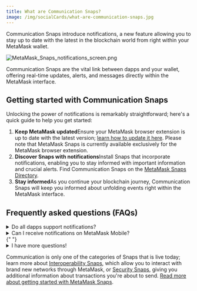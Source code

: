```yaml
---
title: What are Communication Snaps?
image: /img/socialCards/what-are-communication-snaps.jpg
---
```



<CustomLayout />

Communication Snaps introduce notifications, a new feature allowing you to stay up to date with the latest in the blockchain world from right within your MetaMask wallet.

<div class="center-container">
  <div class="img-small">
    <img
      src={
        require("../../img/metamask-snaps/what-are-communication-snaps/MetaMask_Snaps_notifications_screen2.png")
          .default
      }
      alt="MetaMask_Snaps_notifications_screen.png"
    />
  </div>
</div>

Communication Snaps are the vital link between dapps and your wallet, offering real-time updates, alerts, and messages directly within the MetaMask interface.

## Getting started with Communication Snaps

Unlocking the power of notifications is remarkably straightforward; here's a quick guide to help you get started:

1. **Keep MetaMask updated**Ensure your MetaMask browser extension is up to date with the latest version; [learn how to update it here](/managing-my-wallet/using-metamask/how-to-update-the-version-of-metamask). Please note that MetaMask Snaps is currently available exclusively for the MetaMask browser extension.
2. **Discover Snaps with notifications**Install Snaps that incorporate notifications, enabling you to stay informed with important information and crucial alerts. Find Communication Snaps on the [MetaMask Snaps Directory](https://snaps.metamask.io/).
3. **Stay informed**As you continue your blockchain journey, Communication Snaps will keep you informed about unfolding events right within the MetaMask interface.

## Frequently asked questions (FAQs)

<details>
<summary>Do all dapps support notifications?</summary>
<div>

For direct notifications within MetaMask, a dapp needs to develop an accompanying Snap that you can install.

</div>
</details>

<details>
  <summary>Can I receive notifications on MetaMask Mobile?</summary>
  <div>
    {" "}
    At this time, MetaMask Snaps is only available for MetaMask Extension.{" "}
  </div>
</details>{" "}

<details>
  <summary>I have more questions!</summary>
  <div>
    {" "}
    Take a look at the [MetaMask Snaps FAQ page](/metamask-snaps/metamask-snaps-faq).{" "}
  </div>
</details>

Communication is only one of the categories of Snaps that is live today; learn more about [Interoperability Snaps](/metamask-snaps/what-are-interoperability-snaps), which allow you to interact with brand new networks through MetaMask, or [Security Snaps](/metamask-snaps/what-are-security-snaps), giving you additional information about transactions you're about to send. [Read more about getting started with MetaMask Snaps](/metamask-snaps/getting-started-with-metamask-snaps).
